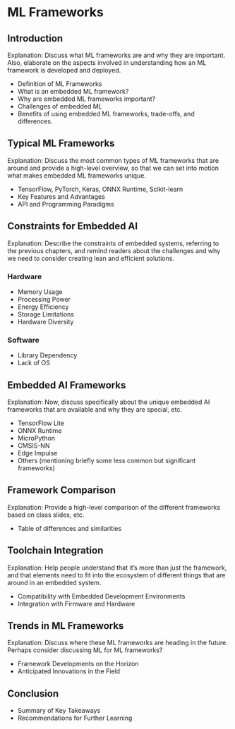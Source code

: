 # ML Frameworks

## Introduction

Explanation: Discuss what ML frameworks are and why they are important. Also, elaborate on the aspects involved in understanding how an ML framework is developed and deployed.

- Definition of ML Frameworks
- What is an embedded ML framework?
- Why are embedded ML frameworks important?
- Challenges of embedded ML
- Benefits of using embedded ML frameworks, trade-offs, and differences.

## Typical ML Frameworks

Explanation: Discuss the most common types of ML frameworks that are around and provide a high-level overview, so that we can set into motion what makes embedded ML frameworks unique.

- TensorFlow, PyTorch, Keras, ONNX Runtime, Scikit-learn
- Key Features and Advantages
- API and Programming Paradigms

## Constraints for Embedded AI

Explanation: Describe the constraints of embedded systems, referring to the previous chapters, and remind readers about the challenges and why we need to consider creating lean and efficient solutions.

### Hardware

- Memory Usage
- Processing Power
- Energy Efficiency
- Storage Limitations
- Hardware Diversity

### Software

- Library Dependency
- Lack of OS

## Embedded AI Frameworks

Explanation: Now, discuss specifically about the unique embedded AI frameworks that are available and why they are special, etc.

- TensorFlow Lite
- ONNX Runtime
- MicroPython
- CMSIS-NN
- Edge Impulse
- Others (mentioning briefly some less common but significant frameworks)

## Framework Comparison

Explanation: Provide a high-level comparison of the different frameworks based on class slides, etc.

- Table of differences and similarities

## Toolchain Integration

Explanation: Help people understand that it's more than just the framework, and that elements need to fit into the ecosystem of different things that are around in an embedded system.

- Compatibility with Embedded Development Environments
- Integration with Firmware and Hardware

## Trends in ML Frameworks

Explanation: Discuss where these ML frameworks are heading in the future. Perhaps consider discussing ML for ML frameworks?

- Framework Developments on the Horizon
- Anticipated Innovations in the Field

## Conclusion

- Summary of Key Takeaways
- Recommendations for Further Learning
